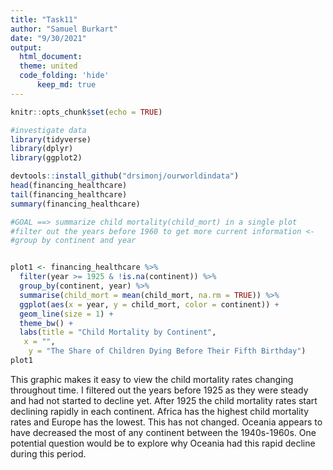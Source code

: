 ```yaml
---
title: "Task11"
author: "Samuel Burkart"
date: "9/30/2021"
output: 
  html_document:
  theme: united
  code_folding: 'hide'
      keep_md: true
---
```


```r
knitr::opts_chunk$set(echo = TRUE)
```

```r
#investigate data
library(tidyverse)
library(dplyr)
library(ggplot2)

devtools::install_github("drsimonj/ourworldindata")
head(financing_healthcare)
tail(financing_healthcare)
summary(financing_healthcare)

#GOAL ==> summarize child mortality(child_mort) in a single plot
#filter out the years before 1960 to get more current information <- 
#group by continent and year 


plot1 <- financing_healthcare %>% 
  filter(year >= 1925 & !is.na(continent)) %>%
  group_by(continent, year) %>% 
  summarise(child_mort = mean(child_mort, na.rm = TRUE)) %>% 
  ggplot(aes(x = year, y = child_mort, color = continent)) +
  geom_line(size = 1) +
  theme_bw() +
  labs(title = "Child Mortality by Continent",
   x = "",
    y = "The Share of Children Dying Before Their Fifth Birthday")
plot1

```
This graphic makes it easy to view the child mortality rates changing throughout time. I filtered out the years before 1925 as they were steady and had not started to decline yet. After 1925 the child mortality rates start declining rapidly in each continent. Africa has the highest child mortality rates and Europe has the lowest. This has not changed. Oceania appears to have decreased the most of any continent between the 1940s-1960s. One potential question would be to explore why Oceania had this rapid decline during this period. 
